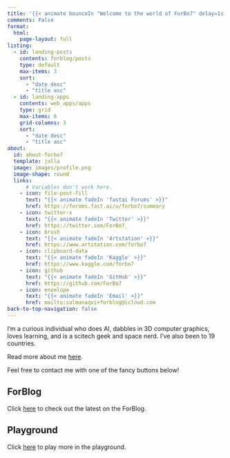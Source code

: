 ```yaml
---
title: '{{< animate bounceIn "Welcome to the world of ForBo7" delay=1s duration=faster >}}'
comments: False
format:
  html:
    page-layout: full
listing:
  - id: landing-posts
    contents: forblog/posts
    type: default
    max-items: 3
    sort: 
      - "date desc"
      - "title asc"
  - id: landing-apps
    contents: web_apps/apps
    type: grid
    max-items: 6
    grid-columns: 3
    sort: 
      - "date desc"
      - "title asc"
about:
  id: about-forbo7
  template: jolla
  image: images/profile.png
  image-shape: round
  links:
      # Variables don't work here.
    - icon: file-post-fill
      text: "{{< animate fadeIn 'fastai Forums' >}}"
      href: https://forums.fast.ai/u/forbo7/summary
    - icon: twitter-x
      text: "{{< animate fadeIn 'Twitter' >}}"
      href: https://twitter.com/ForBo7_
    - icon: brush
      text: "{{< animate fadeIn 'Artstation' >}}"
      href: https://www.artstation.com/forbo7
    - icon: clipboard-data
      text: "{{< animate fadeIn 'Kaggle' >}}"
      href: https://www.kaggle.com/forbo7
    - icon: github
      text: "{{< animate fadeIn 'GitHub' >}}"
      href: https://github.com/ForBo7
    - icon: envelope
      text: "{{< animate fadeIn 'Email' >}}"
      href: mailto:salmanaqvi+forblog@icloud.com
back-to-top-navigation: false
---
```


:::{#about-forbo7 .animate__animated .animate__zoomInDown}
I'm a curious individual who does AI, dabbles in 3D computer graphics, loves learning, and is a scitech geek and space nerd. I've also been to 19 countries.

Read more about me [here](about.qmd).

Feel free to contact me with one of the fancy buttons below!
:::

:::::{.grid}
::::{.g-col-12 .g-col-md-6 .animate__animated .animate__fadeIn .animate__faster .animate__delay-1s}
## ForBlog
Click [here](forblog/index.qmd) to check out the latest on the ForBlog.

:::{#landing-posts}
:::
::::
::::{.g-col-12 .g-col-md-6 .animate__animated .animate__fadeIn .animate__faster .animate__delay-1s}
## Playground
Click [here](web_apps/index.qmd) to play more in the playground.

:::{#landing-apps}
:::


::::
:::::
